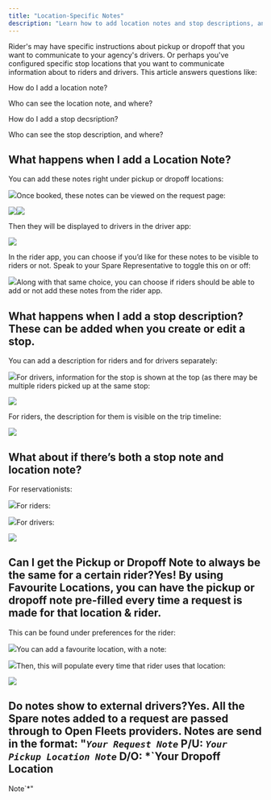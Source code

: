 ```yaml
---
title: "Location-Specific Notes"
description: "Learn how to add location notes and stop descriptions, and understand who can see them across different platforms."
---
```


Rider's may have specific instructions about pickup or dropoff that you want to communicate to your agency's drivers. Or perhaps you've configured specific stop locations that you want to communicate information about to riders and drivers. This article answers questions like: 

How do I add a location note? 

Who can see the location note, and where? 

How do I add a stop decsription? 

Who can see the stop description, and where?

## What happens when I add a Location Note?

You can add these notes right under pickup or dropoff locations:

![](https://downloads.intercomcdn.com/i/o/1082098701/b1627f3138a7094633efaf18/1.png?expires=1753820100&signature=26a2a583776fa5ac691dad5becbc5298abb2cc59b63180c8ed98dd91c115c0f0&req=dSAvFMl3lYZfWPMW1HO4zS%2BO6ovatQ8WXHcqN9fRYHO5UXD3423%2FZG%2Fj8cp7%0AEdZ5%0A)Once booked, these notes can be viewed on the request page:

![](https://downloads.intercomcdn.com/i/o/1082098985/cfea262890918a284ff9ef15/2.png?expires=1753820100&signature=1035b55b6c877688726d6b3f13008a3b6dbc8e22bdd780fae0ea615465d287fb&req=dSAvFMl3lYhXXPMW1HO4zTumd04GeY91zVpE8mhpDMTNfxr5iTIf4Wo5RHWQ%0AHg1n%0A)![](https://downloads.intercomcdn.com/i/o/1082099159/54a0d94d6d6958b9e1799840/3.png?expires=1753820100&signature=61fe487df77a696e6b9bb80cbf7826785ee6db4cbc198548a7520f29d9779611&req=dSAvFMl3lIBaUPMW1HO4zSllPyPIyQmtEtCW67thBkke6ruwZPrbGBxhyjqY%0AhSdh%0A)

Then they will be displayed to drivers in the driver app:

![](https://downloads.intercomcdn.com/i/o/1082099394/abaaf186a44d878c48b6ab4c/Screenshot+2024-06-14+at+8_47_49%E2%80%AFAM.png?expires=1753820100&signature=a4a8eba5f7a861b11ee4b7b92737610c36b522e6c29140bdf5179599f982a3c2&req=dSAvFMl3lIJWXfMW1HO4zROncnKr3tYOScg3WLQdH0nO7DSZMUT%2FenxgfrlJ%0AZGp8%0A)

In the rider app, you can choose if you’d like for these notes to be visible to riders or not. Speak to your Spare Representative to toggle this on or off:

![](https://downloads.intercomcdn.com/i/o/1082100020/ea3dade2358140b14ba4eab7/Screenshot+2024-06-14+at+8_48_17%E2%80%AFAM.png?expires=1753820100&signature=983701731f7f5eb2bef118a8e4ba627162b93d1afeb20c359fe9bec7e1c3fddd&req=dSAvFMh%2BnYFdWfMW1HO4zZsiWk1a69Qe86on9WuBMQw7NUOT9sGRrSrFIdci%0A57zo%0A)Along with that same choice, you can choose if riders should be able to add or not add these notes from the rider app.

## What happens when I add a stop description?These can be added when you create or edit a stop. 

You can add a description for riders and for drivers separately:

![](https://downloads.intercomcdn.com/i/o/1082101093/d73a75735d15bc64843a566d/4.png?expires=1753820100&signature=4a2cb8ccd8f5c3e54998a4417d43f477924f19e16039fde3dde7f5c330969805&req=dSAvFMh%2BnIFWWvMW1HO4zZ3jzwQUh%2FOWkM0k6bVKHuTpwzun%2Fid%2B2EJzkkYA%0ALJ0d%0A)For drivers, information for the stop is shown at the top (as there may be multiple riders picked up at the same stop:

![](https://downloads.intercomcdn.com/i/o/1082103132/586c21733963fdff08aa7751/Screenshot+2024-06-14+at+8_50_20%E2%80%AFAM.png?expires=1753820100&signature=86a284d217fe798648305802332dfe2cf6f0b69910797bc3dc619c9d4c79e967&req=dSAvFMh%2BnoBcW%2FMW1HO4zeInKTKDAI%2FQM5RbAPZRB3uWr%2FDoPRhejTl9pimR%0AindG%0A)

For riders, the description for them is visible on the trip timeline:

![](https://downloads.intercomcdn.com/i/o/1082103529/da9eb94e5805d79a449d1cbd/5.jpg?expires=1753820100&signature=5a3c45c03e2ccd2dd922026549e1672114a942b07a55cc4da9e62dc0d431b52f&req=dSAvFMh%2BnoRdUPMW1HO4zQVeHB%2BykQSOFHIMFGdh4yRvGItLDf2%2BeFOI2jIB%0A1pM%2F%0A)

## What about if there’s both a stop note and location note?

For reservationists:

![](https://downloads.intercomcdn.com/i/o/1082104262/7f5a2f2f4850e36246d34f68/6.png?expires=1753820100&signature=d27c5cadf3aa84f6a053f0ae9eb7087da19e85510dda4560dc4b4c632a559c9f&req=dSAvFMh%2BmYNZW%2FMW1HO4zUljwEPBcrV6R6prJQOV0HJRcjl%2FCPj%2BNIVHy%2FvQ%0AdfVl%0A)For riders:

![](https://downloads.intercomcdn.com/i/o/1082104655/1b0f6f9efeda0c186f83de29/7.png?expires=1753820100&signature=7f9c750b452e7d63b7dbf33755cda976dc2b6031173549075a98c711b48e39e0&req=dSAvFMh%2BmYdaXPMW1HO4zY4wtRwWhpOVoyX71crl5AYjZHyrd0r7zThXvQgM%0AFym1%0A)For drivers:

![](https://downloads.intercomcdn.com/i/o/1082104943/34cbe6e4c3825bed97127c0d/Screenshot+2024-06-14+at+8_51_50%E2%80%AFAM.png?expires=1753820100&signature=853abb7fd289965fa4efc175a70ef1d2c2311fdb364b424905e7337be4fee7df&req=dSAvFMh%2BmYhbWvMW1HO4zc%2FsuIpJldJovoFhwEdLW6hJ0cyQ%2BL805sBu7Z%2Bm%0A6uJp%0A)

## Can I get the Pickup or Dropoff Note to always be the same for a certain rider?Yes! By using Favourite Locations, you can have the pickup or dropoff note pre-filled every time a request is made for that location & rider. 

This can be found under preferences for the rider:

![](https://downloads.intercomcdn.com/i/o/1082105695/ed3a8890e83af462b508aca9/8.png?expires=1753820100&signature=c452363e729655269f1f475250379f77f2337e80ab5761076ccda8ec2598826e&req=dSAvFMh%2BmIdWXPMW1HO4zaO5vvOs7wHq30kV1IFFIWTgtuCfGRE8E7Cn2NqD%0AkAZ3%0A)You can add a favourite location, with a note:

![](https://downloads.intercomcdn.com/i/o/1082106109/fa0e627627a5979a1ece2763/9.png?expires=1753820100&signature=38706a623ca1a3695017974ae096a06bcd4bb73f9ad85857ca3b638fb3000381&req=dSAvFMh%2Bm4BfUPMW1HO4zZjAvRG0exgvqld98diaFb6Lh4swXMmZ%2F2tVl70P%0Ay9g7%0A)Then, this will populate every time that rider uses that location:

![](https://downloads.intercomcdn.com/i/o/1082106623/a4d979608844ce2d55995c43/10.png?expires=1753820100&signature=b3e9967a5e8f81012b1395953400749e32c2663882a489c7b73df648c579f463&req=dSAvFMh%2Bm4ddWvMW1HO4zRSoVAlAxrUteOWs9lV1dGtPl6eESzy3QVMjiepu%0AlGP%2B%0A)

## Do notes show to external drivers?Yes. All the Spare notes added to a request are passed through to Open Fleets providers. Notes are send in the format: "*`Your Request Note`* **P/U:** *`Your Pickup Location Note`* **D/O:** *`Your Dropoff Location 

Note`*"
